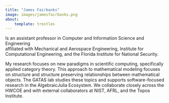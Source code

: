 ```yaml
---
title: "James Fairbanks"
image: images/jamesfairbanks.png
about:
    template: trestles
---
```


Is an assistant professor in Computer and Information Science and Engineering       
affiliated with Mechanical and Aerospace Engineering, Institute for Computational Engineering, and the Florida Institute for National Security. 


My research focuses on new paradigms in scientific computing, specifically applied category theory. 
This approach to mathematical modeling focuses on structure and structure preserving relationships between mathematical objects. 
The GATAS lab studies these topics and supports software-focused research in the AlgebraicJulia Ecosystem. 
We collaborate closely across the HWCOE and with external collaborators at NIST, AFRL, and the Topos Institute.
